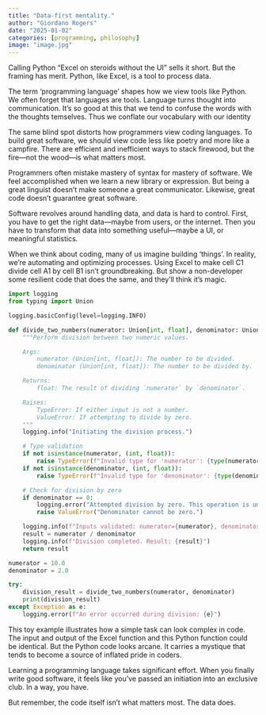 ```yaml
---
title: "Data-first mentality."
author: "Giordano Rogers"
date: "2025-01-02"
categories: [programming, philosophy]
image: "image.jpg"
---
```


Calling Python "Excel on steroids without the UI" sells it short. But the framing has merit. Python, like Excel, is a tool to process data.

The term 'programming language' shapes how we view tools like Python. We often forget that languages are tools. Language turns thought into communication. It's so good at this that we tend to confuse the words with the thoughts temselves. Thus we conflate our vocabulary with our identity

The same blind spot distorts how programmers view coding languages. To build great software, we should view code less like poetry and more like a campfire. There are efficient and inefficient ways to stack firewood, but the fire—not the wood—is what matters most.

Programmers often mistake mastery of syntax for mastery of software. We feel accomplished when we learn a new library or expression. But being a great linguist doesn’t make someone a great communicator. Likewise, great code doesn’t guarantee great software. 

Software revolves around handling data, and data is hard to control. First, you have to get the right data---maybe from users, or the internet. Then you have to transform that data into something useful---maybe a UI, or meaningful statistics.

When we think about coding, many of us imagine building 'things'. In reality, we're automating and optimizing processes. Using Excel to make cell C1 divide cell A1 by cell B1 isn't groundbreaking. But show a non-developer some resilient code that does the same, and they’ll think it’s magic.

```python
import logging
from typing import Union

logging.basicConfig(level=logging.INFO)

def divide_two_numbers(numerator: Union[int, float], denominator: Union[int, float]) -> float:
    """Perform division between two numeric values.

    Args:
        numerator (Union[int, float]): The number to be divided.
        denominator (Union[int, float]): The number to be divided by.

    Returns:
        float: The result of dividing `numerator` by `denominator`.

    Raises:
        TypeError: If either input is not a number.
        ValueError: If attempting to divide by zero.
    """
    logging.info("Initiating the division process.")

    # Type validation
    if not isinstance(numerator, (int, float)):
        raise TypeError(f"Invalid type for 'numerator': {type(numerator).__name__}. Expected int or float.")
    if not isinstance(denominator, (int, float)):
        raise TypeError(f"Invalid type for 'denominator': {type(denominator).__name__}. Expected int or float.")

    # Check for division by zero
    if denominator == 0:
        logging.error("Attempted division by zero. This operation is undefined.")
        raise ValueError("Denominator cannot be zero.")

    logging.info(f"Inputs validated: numerator={numerator}, denominator={denominator}. Proceeding with division.")
    result = numerator / denominator
    logging.info(f"Division completed. Result: {result}")
    return result

numerator = 10.0
denominator = 2.0

try:
    division_result = divide_two_numbers(numerator, denominator)
    print(division_result)
except Exception as e:
    logging.error(f"An error occurred during division: {e}")
```

This toy example illustrates how a simple task can look complex in code. The input and output of the Excel function and this Python function could be identical. But the Python code looks arcane. It carries a mystique that tends to become a source of inflated pride in coders.

Learning a programming language takes significant effort. When you finally write good software, it feels like you’ve passed an initiation into an exclusive club. In a way, you have.

But remember, the code itself isn’t what matters most. The data does.
